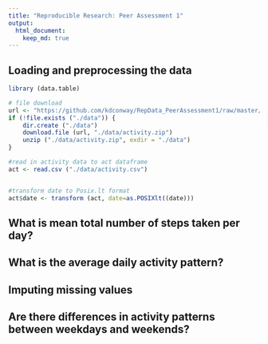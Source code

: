 ```yaml
---
title: "Reproducible Research: Peer Assessment 1"
output: 
  html_document:
    keep_md: true
---
```



## Loading and preprocessing the data

```r
library (data.table)

# file download
url <- "https://github.com/kdconway/RepData_PeerAssessment1/raw/master/activity.zip"
if (!file.exists ("./data")) {
    dir.create ("./data")
    download.file (url, "./data/activity.zip")
    unzip ("./data/activity.zip", exdir = "./data")
}     

#read in activity data to act dataframe
act <- read.csv ("./data/activity.csv")


#transform date to Posix.lt format
act$date <- transform (act, date=as.POSIXlt((date)))

```
## What is mean total number of steps taken per day?



## What is the average daily activity pattern?



## Imputing missing values



## Are there differences in activity patterns between weekdays and weekends?
